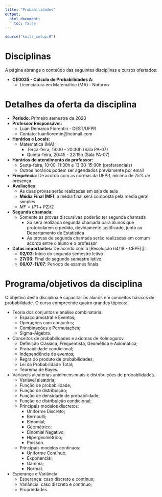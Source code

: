```yaml
---
title: "Probabilidades"
output: 
  html_document:
    toc: false
---
```


```r
source("knitr_setup.R")
```


 <!-- <div class="alert alert-danger" role="alert"> -->
 <!-- </div> -->

# Disciplinas

A página abrange o conteúdo das seguintes disciplinas e cursos ofertados:

- **CE0035 - Cálculo de Probabilidades A**:
  - Licenciatura em Matemática (MA) - Noturno

# Detalhes da oferta da disciplina

- **Período:** Primeiro semestre de 2020
- **Professor Responsável:**
    - Luan Demarco Fiorentin - DEST/UFPR
    - Contato: luanfiorentin@hotmail.com
- **Horários e Locais:**
  - Matemática (MA):
    - Terça-feira, 19:00 - 20:30h (Sala PA-07)
    - Quinta-feira, 20:45 - 22:15h (Sala PA-07)
- **Horários de atendimento do professor:**
    - Sexta-feira, 10:00-11:30h e 13:30-15:00h (preferenciais) 
    - Outros horários podem ser agendados previamente por email
- **Frequência**: De acordo com as normas da UFPR, mínimo de 75% de presença
- **Avaliações**:
  - As duas provas serão realizadas em sala de aula
  - **Média Final (MF)**: a média final será composta pela média geral simples
  - $MF = (P1 + P2) / 2$
- **Segunda chamada**:
  - Somente as provas discursivas poderão ter segunda chamada
    - Só será realizada segunda chamada para alunos que protocolarem o
      pedido, devidamente justificado, junto ao Departamento de
      Estatística
    - As provas de segunda chamada serão realizadas em comum acordo entre 
      o aluno e o professor
- **Datas importantes:** De acordo com a [Resolução 64/18 - CEPE][]:
    - **02/03**: Início do segundo semestre letivo
    - **27/06**: Final do segundo semestre letivo
    - **06/07-11/07**: Período de exames finais

# Programa/objetivos da disciplina

O objetivo desta disciplina é capacitar os alunos em conceitos básicos
de probabilidade. O curso compreende quatro grandes tópicos:

- Teoria dos conjuntos e análise combinatória.
  - Espaço amostral e Eventos; 
  - Operações com conjuntos; 
  - Combinações e Permutações; 
  - Sigma-Álgebra. 
- Conceitos de probabilidades e axiomas de Kolmogorov.
  - Definição Clássica, Frequentista, Geomética e Axiomática; 
  - Probabilidade condicional; 
  - Independência de eventos; 
  - Regra do produto de probabilidades; 
  - Lei da Probabilidade Total; 
  - Teorema de Bayes. 
- Variáveis aleatórias unidimensionais e distribuições de probabilidades.
  - Variável aleatória; 
  - Função de probabilidade; 
  - Função de distribuição; 
  - Função de densidade de probabilidade; 
  - Função de distribuição condicional; 
  - Principais modelos discretos: 
    - Uniforme Discreto; 
    - Bernoulli; 
    - Binomial; 
    - Geométrico; 
    - Binomial Negativo; 
    - Hipergeométrico; 
    - Poisson. 
  - Principais modelos contínuos: 
    - Uniforme Contínuo; 
    - Exponencial; 
    - Gamma; 
    - Normal. 
- Esperança e Variância.
  - Esperança: caso discreto e contínuo; 
  - Variância: caso discreto e contínuo; 
  - Propriedades. 

<!-- links -->

[Resolução 24/19 - CEPE]: http://www.est.ufpr.br/arquivos/cepe-24.19.pdf